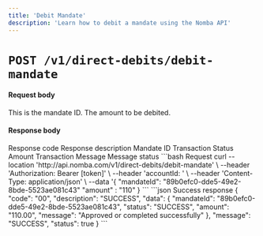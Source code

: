 ```yaml
---
title: 'Debit Mandate'
description: 'Learn how to debit a mandate using the Nomba API'
---
```


<CardGroup cols={2}>
  <Card
    title="Debit Mandate"
    icon="shuffle"
    href="/nomba-api-reference/direct-debits/debit-mandate"
  >
  </Card>
</CardGroup>

# `POST /v1/direct-debits/debit-mandate`

#### Request body

<ParamField body="mandateId" type="string" required>
  This is the mandate ID.
</ParamField>

<ParamField body="amount" type="string" required>
  The amount to be debited.
</ParamField>


#### Response body

<ResponseField name="code" type="string" required>
  Response code
</ResponseField>

<ResponseField name="description" type="string" required>
  Response description
</ResponseField>

<ResponseField name="data" type="object">
  <Expandable title="object"  defaultOpen="true">
    <ResponseField name="mandateId" type="string" required>
      Mandate ID
    </ResponseField>
    <ResponseField name="status" type="string" required>
      Transaction Status
    </ResponseField>
    <ResponseField name="amount" type="string" required>
      Amount
    </ResponseField>
    <ResponseField name="message" type="string" required>
      Transaction Message
    </ResponseField> 
  </Expandable>
</ResponseField>

<ResponseField name="message" type="string" required>
  Message
</ResponseField>

<ResponseField name="status" type="boolean" required>
  status
</ResponseField>


<RequestExample>
```bash Request
curl --location 'http://api.nomba.com/v1/direct-debits/debit-mandate' \
--header 'Authorization: Bearer [token]' \
--header 'accountId: <accountId>' \
--header 'Content-Type: application/json' \
--data '{
    "mandateId":   "89b0efc0-dde5-49e2-8bde-5523ae081c43"    
    "amount" : "110"
}
```
</RequestExample>


<ResponseExample>
```json Success response
{
    "code": "00",
    "description": "SUCCESS",
    "data": {
        "mandateId": "89b0efc0-dde5-49e2-8bde-5523ae081c43",
        "status": "SUCCESS",
        "amount": "110.00",
        "message": "Approved or completed successfully"
    },
    "message": "SUCCESS",
    "status": true
}
```
</ResponseExample>

